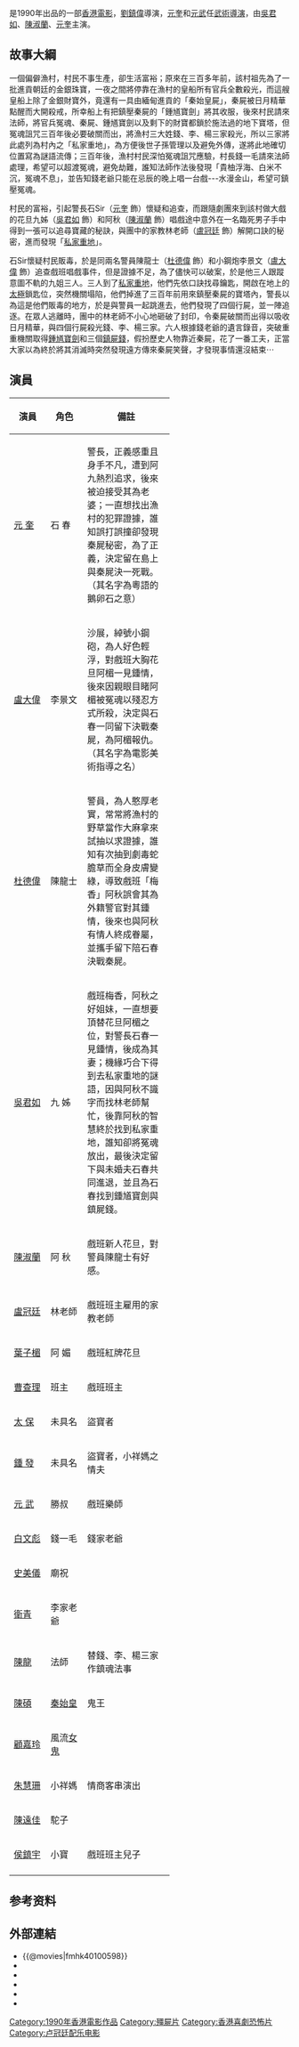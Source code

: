 {{Infobox Film
| name = 屍家重地
| original_name = ''{{lang|en|Mortuary Blues}}''
| image =
| caption =
| director = [[劉鎮偉|劉鎮偉]]
| producer = [[元奎|元奎]]
| producer_2 = 黃小瓊、林小珠
| 動作指導 = 元奎、[[元武|元武]]
| writer = [[劉鎮偉|劉鎮偉]]
| starring = [[吳君如|吳君如]]<br />[[陳淑蘭|陳淑蘭]]<br />[[葉子楣|葉子楣]]<br />[[元奎|元  奎]]<br />[[盧冠廷|盧冠廷]]<br />[[盧大偉_(香港)|盧大偉]]<br />[[杜德偉|杜德偉]]
| music =
| cinematography =[[陳遠佳|陳遠佳]]、[[古國華|古國華]]、[[梁志明|梁志明]]
| editing =[[奚傑偉|奚傑偉]]、[[張家輝|張家輝]]
| production_supervisor = 李景文
| production_company = [[華爾街製作有限公司|華爾街製作有限公司]]
| distributor = [[嘉禾電影|嘉禾(香港)有限公司]]
| released = {{BHKG}}：{{film date|1990|8|11}}
| runtime = 
| country = {{英屬香港電影}}
| awards =
| language = [[粵語|粵語]]
| budget =
| preceded_by =
| followed_by = 
| amg_id = 
| imdb_id = tt0100598
}}

{{engname|《屍家重地》|''Mortuary Blues''}}是1990年出品的一部[[香港電影|香港電影]]，[[劉鎮偉|劉鎮偉]]導演，[[元奎|元奎]]和[[元武|元武]]任[[武術指導|武術導演]]，由[[吳君如|吳君如]]、[[陳淑蘭|陳淑蘭]]、[[元奎|元奎]]主演。

==故事大綱==
一個偏僻漁村，村民不事生產，卻生活富裕；原來在三百多年前，該村祖先為了一批進貢朝廷的金銀珠寶，一夜之間將停靠在漁村的皇船所有官兵全數殺光，而這艘皇船上除了金銀財寶外，竟還有一具由緬甸進貢的「秦始皇屍」，秦屍被日月精華點醒而大開殺戒，所幸船上有把鎮壓秦屍的「鍾馗寶劍」將其收服，後來村民請來法師，將官兵冤魂、秦屍、鍾馗寶劍以及剩下的財寶都鎖於施法過的地下寶塔，但冤魂詛咒三百年後必要破關而出，將漁村三大姓錢、李、楊三家殺光，所以三家將此處列為村內之「私家重地」，為方便後世子孫管理以及避免外傳，遂將此地確切位置寫為謎語流傳；三百年後，漁村村民深怕冤魂詛咒應驗，村長錢一毛請來法師處理，希望可以超渡冤魂，避免劫難，誰知法師作法後發現「貴柚浮海、白米不沉，冤魂不息」，並告知錢老爺只能在忌辰的晚上唱一台戲---水漫金山，希望可鎮壓冤魂。

村民的富裕，引起警長石Sir（[[元奎|元奎]] 飾）懷疑和追查，而跟隨劇團來到該村做大戲的花旦九姊（[[吳君如|吳君如]] 飾）和阿秋（[[陳淑蘭|陳淑蘭]] 飾）唱戲途中意外在一名臨死男子手中得到一張可以追尋寶藏的秘訣，與團中的家教林老師（[[盧冠廷|盧冠廷]] 飾）解開口訣的秘密，進而發現「[[私家重地|私家重地]]」。

石Sir懷疑村民販毒，於是同兩名警員陳龍士（[[杜德偉|杜德偉]] 飾）和小鋼炮李景文（[[盧大偉_(香港)|盧大偉]] 飾）追查戲班唱戲事件，但是證據不足，為了儘快可以破案，於是他三人跟蹤意圖不軌的九姐三人。三人到了[[私家重地|私家重地]]，他們先依口訣找尋鑰匙，開啟在地上的[[太極|太極]]鎖匙位，突然機關塌陷，他們掉進了三百年前用來鎮壓秦屍的寶塔內，警長以為這是他們販毒的地方，於是與警員一起跳進去，他們發現了四個行屍，並一陣追逐。在眾人逃離時，團中的林老師不小心地砸破了封印，令秦屍破關而出得以吸收日月精華，與四個行屍殺光錢、李、楊三家。六人根據錢老爺的遺言錄音，突破重重機關取得[[鍾馗寶劍|鍾馗寶劍]]和三個[[鎮屍錢|鎮屍錢]]，假扮歷史人物靠近秦屍，花了一番工夫，正當大家以為終於將其消滅時突然發現遠方傳來秦屍笑聲，才發現事情還沒結束⋯

==演員==
{| class="wikitable" width="70%"
!width="50"|演員||width="50"|角色||width="140"|備註
|-
|[[元奎|元  奎]]||石   春||警長，正義感重且身手不凡，遭到阿九熱烈追求，後來被迫接受其為老婆；一直想找出漁村的犯罪證據，誰知誤打誤撞卻發現秦屍秘密，為了正義，決定留在島上與秦屍決一死戰。（其名字為粵語的鵝卵石之意）
|-
|[[盧大偉_(香港)|盧大偉]]||李景文||沙展，綽號小鋼砲，為人好色輕浮，對戲班大胸花旦阿楣一見鍾情，後來因親眼目睹阿楣被冤魂以殘忍方式所殺，決定與石春一同留下決戰秦屍，為阿楣報仇。（其名字為電影美術指導之名）
|-
|[[杜德偉|杜德偉]]||陳龍士||警員，為人憨厚老實，常常將漁村的野草當作大麻拿來試抽以求證據，誰知有次抽到劇毒蛇膽草而全身皮膚變綠，導致戲班「梅香」阿秋誤會其為外籍警官對其鍾情，後來也與阿秋有情人終成眷屬，並攜手留下陪石春決戰秦屍。
|-
|[[吳君如|吳君如]]||九  姊||戲班梅香，阿秋之好姐妹，一直想要頂替花旦阿楣之位，對警長石春一見鍾情，後成為其妻；機緣巧合下得到去私家重地的謎語，因與阿秋不識字而找林老師幫忙，後靠阿秋的智慧終於找到私家重地，誰知卻將冤魂放出，最後決定留下與未婚夫石春共同進退，並且為石春找到鍾馗寶劍與鎮屍錢。
|-
|[[陳淑蘭|陳淑蘭]]||阿  秋||戲班新人花旦，對警員陳龍士有好感。
|-
|[[盧冠廷|盧冠廷]]||林老師||戲班班主雇用的家教老師
|-
|[[葉子楣|葉子楣]]||阿  媚||戲班紅牌花旦
|-
|[[曹查理|曹查理]]||班主||戲班班主
|-
|[[張嘉年|太  保]]||未具名||盜寶者
|-
|[[鍾發|鍾  發]]||未具名||盜寶者，小祥媽之情夫
|-
|[[元武_(演員)|元  武]]||勝叔||戲班樂師
|-
|[[白文彪|白文彪]]||錢一毛||錢家老爺
|-
|[[史美儀|史美儀]]||廟祝||
|-
|[[衛青(演員)|衛青]]||李家老爺||
|-
|[[陳龍(香港演員)|陳龍]]||法師||替錢、李、楊三家作鎮魂法事
|-
|[[陳碩|陳碩]]||[[秦始皇|秦始皇]]||鬼王
|-
|[[顧嘉玲|顧嘉玲]]||風流[[女鬼|女鬼]]||
|-
|[[朱慧珊|朱慧珊]]||小祥媽||情商客串演出
|-
|[[陳遠佳|陳遠佳]]||駝子||
|-
|[[侯鎮宇|侯鎮宇]]||小寶||戲班班主兒子
|-
|}

== 参考资料 ==
{{reflist|2}}

==外部連結==
*{{@movies|fmhk40100598}}
*{{hkmdb title|7283}}
*{{Mtime|16208}}
*{{douban}}
*{{rotten-tomatoes|shi-jia-zhong-di-mortuary-blues}}
*{{imdb title|0100598}}

{{劉鎮偉}}
{{殭屍片系列}}

[[Category:1990年香港電影作品|Category:1990年香港電影作品]]
[[Category:殭屍片|Category:殭屍片]]
[[Category:香港喜劇恐怖片|Category:香港喜劇恐怖片]]
[[Category:卢冠廷配乐电影|Category:卢冠廷配乐电影]]